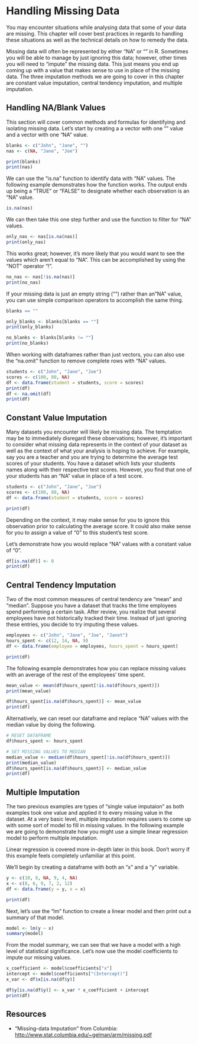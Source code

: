 # Handling Missing Data

You may encounter situations while analysing data that some of your data are missing. This chapter will cover best practices in regards to handling these situations as well as the technical details on how to remedy the data.

Missing data will often be represented by either "NA" or "" in R. Sometimes you will be able to manage by just ignoring this data; however, other times you will need to "impute" the missing data. This just means you end up coming up with a value that makes sense to use in place of the missing data. The three imputation methods we are going to cover in this chapter are constant value imputation, central tendency imputation, and multiple imputation.

## Handling NA/Blank Values

This section will cover common methods and formulas for identifying and isolating missing data. Let's start by creating a a vector with one "" value and a vector with one "NA" value.

```r
blanks <- c("John", "Jane", "")
nas <- c(NA, "Jane", "Joe")
```

```r
print(blanks)
print(nas)
```

We can use the "is.na" function to identify data with "NA" values. The following example demonstrates how the function works. The output ends up being a "TRUE" or "FALSE" to designate whether each observation is an "NA" value.

```r
is.na(nas)
```

We can then take this one step further and use the function to filter for "NA" values.

```r
only_nas <- nas[is.na(nas)]
print(only_nas)
```

This works great; however, it's more likely that you would want to see the values which aren't equal to "NA". This can be accomplished by using the "NOT" operator "!".

```r
no_nas <- nas[!is.na(nas)]
print(no_nas)
```

If your missing data is just an empty string ("") rather than an "NA" value, you can use simple comparison operators to accomplish the same thing.

```r
blanks == ""

only_blanks <- blanks[blanks == ""]
print(only_blanks)

no_blanks <- blanks[blanks != ""]
print(no_blanks)
```

When working with dataframes rather than just vectors, you can also use the "na.omit" function to remove complete rows with "NA" values.

```r
students <- c("John", "Jane", "Joe")
scores <- c(100, 80, NA)
df <- data.frame(student = students, score = scores)
print(df)
df <- na.omit(df)
print(df)
```

## Constant Value Imputation

Many datasets you encounter will likely be missing data. The temptation may be to immediately disregard these observations; however, it's important to consider what missing data represents in the context of your dataset as well as the context of what your analysis is hoping to achieve. For example, say you are a teacher and you are trying to determine the average test scores of your students. You have a dataset which lists your students names along with their respective test scores. However, you find that one of your students has an "NA" value in place of a test score.

```r
students <- c("John", "Jane", "Joe")
scores <- c(100, 80, NA)
df <- data.frame(student = students, score = scores)

print(df)
```

Depending on the context, it may make sense for you to ignore this observation prior to calculating the average score. It could also make sense for you to assign a value of "0" to this student's test score.

Let's demonstrate how you would replace "NA" values with a constant value of "0".

```r
df[is.na(df)] <- 0
print(df)
```

## Central Tendency Imputation

Two of the most common measures of central tendency are "mean" and "median". Suppose you have a dataset that tracks the time employees spend performing a certain task. After review, you realize that several employees have not historically tracked their time. Instead of just ignoring these entries, you decide to try imputing these values.

```r
employees <- c("John", "Jane", "Joe", "Janet")
hours_spent <- c(12, 14, NA, 9)
df <- data.frame(employee = employees, hours_spent = hours_spent)

print(df)
```

The following example demonstrates how you can replace missing values with an average of the rest of the employees' time spent.

```r
mean_value <- mean(df$hours_spent[!is.na(df$hours_spent)])
print(mean_value)

df$hours_spent[is.na(df$hours_spent)] <- mean_value
print(df)
```

Alternatively, we can reset our dataframe and replace "NA" values with the median value by doing the following.

```r
# RESET DATAFRAME
df$hours_spent <- hours_spent

# SET MISSING VALUES TO MEDIAN
median_value <- median(df$hours_spent[!is.na(df$hours_spent)])
print(median_value)
df$hours_spent[is.na(df$hours_spent)] <- median_value
print(df)
```

## Multiple Imputation

The two previous examples are types of "single value imputaion" as both examples took one value and applied it to every missing value in the dataset. At a very basic level, multiple imputation requires users to come up with some sort of model to fill in missing values. In the following example we are going to demonstrate how you might use a simple linear regression model to perform multiple imputation.

::: callout-note
Linear regression is covered more in-depth later in this book. Don't worry if this example feels completely unfamiliar at this point.
:::

We'll begin by creating a dataframe with both an "x" and a "y" variable.

```r
y <- c(10, 8, NA, 9, 4, NA)
x <- c(8, 6, 9, 7, 2, 12)
df <- data.frame(y = y, x = x)

print(df)
```

Next, let's use the "lm" function to create a linear model and then print out a summary of that model.

```r
model <- lm(y ~ x)
summary(model)
```


From the model summary, we can see that we have a model with a high level of statistical significance. Let's now use the model coefficients to impute our missing values.
```r
x_coefficient <- model$coefficients["x"]
intercept <- model$coefficients["(Intercept)"]
x_var <- df$x[is.na(df$y)]

df$y[is.na(df$y)] <- x_var * x_coefficient + intercept
print(df)
```

## Resources

- "Missing-data Imputation" from Columbia: <http://www.stat.columbia.edu/~gelman/arm/missing.pdf>
